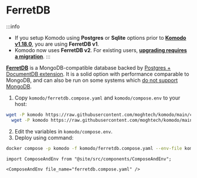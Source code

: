 # FerretDB

:::info
- If you setup Komodo using **Postgres** or **Sqlite** options prior to [**Komodo v1.18.0**](https://github.com/moghtech/komodo/releases/tag/v1.18.0), you are using **FerretDB v1**.
- Komodo now uses **FerretDB v2**. For existing users, [**upgrading requires a migration**](https://github.com/moghtech/komodo/blob/main/bin/cli/docs/copy-database.md#ferretdb-v2-update-guide).
:::

[**FerretDB**](https://www.ferretdb.com) is a MongoDB-compatible database backed by [Postgres + DocumentDB extension](https://github.com/microsoft/documentdb).
It is a solid option with performance comparable to MongoDB, and can also be run on some systems which [do not support MongoDB](https://github.com/moghtech/komodo/issues/59).

1. Copy `komodo/ferretdb.compose.yaml` and `komodo/compose.env` to your host:
```bash
wget -P komodo https://raw.githubusercontent.com/moghtech/komodo/main/compose/ferretdb.compose.yaml && \
  wget -P komodo https://raw.githubusercontent.com/moghtech/komodo/main/compose/compose.env
```
2. Edit the variables in `komodo/compose.env`.
3. Deploy using command:

```bash
docker compose -p komodo -f komodo/ferretdb.compose.yaml --env-file komodo/compose.env up -d
```

```mdx-code-block
import ComposeAndEnv from "@site/src/components/ComposeAndEnv";

<ComposeAndEnv file_name="ferretdb.compose.yaml" />
```
